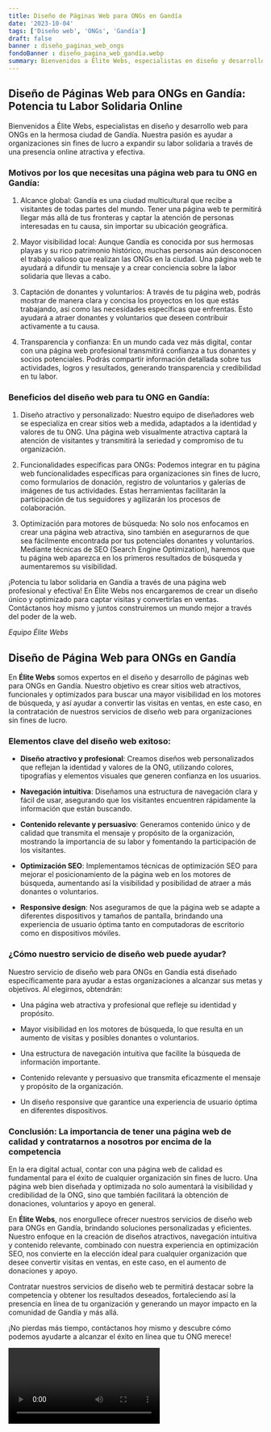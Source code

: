 ```yaml
---
title: Diseño de Páginas Web para ONGs en Gandía
date: '2023-10-04'
tags: ['Diseño web', 'ONGs', 'Gandía']
draft: false
banner : diseño_paginas_web_ongs
fondoBanner : diseño_pagina_web_gandía.webp
summary: Bienvenidos a Élite Webs, especialistas en diseño y desarrollo web para ONGs en la hermosa ciudad de Gandía. Nuestra pasión es ayudar a organizaciones sin fines de lucro a expandir su labor solidaria a través de una presencia online atractiva y efectiva.
---
```


## Diseño de Páginas Web para ONGs en Gandía: Potencia tu Labor Solidaria Online

Bienvenidos a Élite Webs, especialistas en diseño y desarrollo web para ONGs en la hermosa ciudad de Gandía. Nuestra pasión es ayudar a organizaciones sin fines de lucro a expandir su labor solidaria a través de una presencia online atractiva y efectiva.

### Motivos por los que necesitas una página web para tu ONG en Gandía:

1. Alcance global: Gandía es una ciudad multicultural que recibe a visitantes de todas partes del mundo. Tener una página web te permitirá llegar más allá de tus fronteras y captar la atención de personas interesadas en tu causa, sin importar su ubicación geográfica.

2. Mayor visibilidad local: Aunque Gandía es conocida por sus hermosas playas y su rico patrimonio histórico, muchas personas aún desconocen el trabajo valioso que realizan las ONGs en la ciudad. Una página web te ayudará a difundir tu mensaje y a crear conciencia sobre la labor solidaria que llevas a cabo.

3. Captación de donantes y voluntarios: A través de tu página web, podrás mostrar de manera clara y concisa los proyectos en los que estás trabajando, así como las necesidades específicas que enfrentas. Esto ayudará a atraer donantes y voluntarios que deseen contribuir activamente a tu causa.

4. Transparencia y confianza: En un mundo cada vez más digital, contar con una página web profesional transmitirá confianza a tus donantes y socios potenciales. Podrás compartir información detallada sobre tus actividades, logros y resultados, generando transparencia y credibilidad en tu labor.

### Beneficios del diseño web para tu ONG en Gandía:

1. Diseño atractivo y personalizado: Nuestro equipo de diseñadores web se especializa en crear sitios web a medida, adaptados a la identidad y valores de tu ONG. Una página web visualmente atractiva captará la atención de visitantes y transmitirá la seriedad y compromiso de tu organización.

2. Funcionalidades específicas para ONGs: Podemos integrar en tu página web funcionalidades específicas para organizaciones sin fines de lucro, como formularios de donación, registro de voluntarios y galerías de imágenes de tus actividades. Estas herramientas facilitarán la participación de tus seguidores y agilizarán los procesos de colaboración.

3. Optimización para motores de búsqueda: No solo nos enfocamos en crear una página web atractiva, sino también en asegurarnos de que sea fácilmente encontrada por tus potenciales donantes y voluntarios. Mediante técnicas de SEO (Search Engine Optimization), haremos que tu página web aparezca en los primeros resultados de búsqueda y aumentaremos su visibilidad.

¡Potencia tu labor solidaria en Gandía a través de una página web profesional y efectiva! En Élite Webs nos encargaremos de crear un diseño único y optimizado para captar visitas y convertirlas en ventas. Contáctanos hoy mismo y juntos construiremos un mundo mejor a través del poder de la web.

_Equipo Élite Webs_

<GifSeo />

<Cta />

## Diseño de Página Web para ONGs en Gandía
En **Élite Webs** somos expertos en el diseño y desarrollo de páginas web para ONGs en Gandía. Nuestro objetivo es crear sitios web atractivos, funcionales y optimizados para buscar una mayor visibilidad en los motores de búsqueda, y así ayudar a convertir las visitas en ventas, en este caso, en la contratación de nuestros servicios de diseño web para organizaciones sin fines de lucro.

### Elementos clave del diseño web exitoso:

- **Diseño atractivo y profesional**: Creamos diseños web personalizados que reflejan la identidad y valores de la ONG, utilizando colores, tipografías y elementos visuales que generen confianza en los usuarios.

- **Navegación intuitiva**: Diseñamos una estructura de navegación clara y fácil de usar, asegurando que los visitantes encuentren rápidamente la información que están buscando.

- **Contenido relevante y persuasivo**: Generamos contenido único y de calidad que transmita el mensaje y propósito de la organización, mostrando la importancia de su labor y fomentando la participación de los visitantes.

- **Optimización SEO**: Implementamos técnicas de optimización SEO para mejorar el posicionamiento de la página web en los motores de búsqueda, aumentando así la visibilidad y posibilidad de atraer a más donantes o voluntarios.

- **Responsive design**: Nos aseguramos de que la página web se adapte a diferentes dispositivos y tamaños de pantalla, brindando una experiencia de usuario óptima tanto en computadoras de escritorio como en dispositivos móviles.

### ¿Cómo nuestro servicio de diseño web puede ayudar?

Nuestro servicio de diseño web para ONGs en Gandía está diseñado específicamente para ayudar a estas organizaciones a alcanzar sus metas y objetivos. Al elegirnos, obtendrán:

- Una página web atractiva y profesional que refleje su identidad y propósito.

- Mayor visibilidad en los motores de búsqueda, lo que resulta en un aumento de visitas y posibles donantes o voluntarios.

- Una estructura de navegación intuitiva que facilite la búsqueda de información importante.

- Contenido relevante y persuasivo que transmita eficazmente el mensaje y propósito de la organización.

- Un diseño responsive que garantice una experiencia de usuario óptima en diferentes dispositivos.

### Conclusión: La importancia de tener una página web de calidad y contratarnos a nosotros por encima de la competencia

En la era digital actual, contar con una página web de calidad es fundamental para el éxito de cualquier organización sin fines de lucro. Una página web bien diseñada y optimizada no solo aumentará la visibilidad y credibilidad de la ONG, sino que también facilitará la obtención de donaciones, voluntarios y apoyo en general.

En **Élite Webs**, nos enorgullece ofrecer nuestros servicios de diseño web para ONGs en Gandía, brindando soluciones personalizadas y eficientes. Nuestro enfoque en la creación de diseños atractivos, navegación intuitiva y contenido relevante, combinado con nuestra experiencia en optimización SEO, nos convierte en la elección ideal para cualquier organización que desee convertir visitas en ventas, en este caso, en el aumento de donaciones y apoyo.

Contratar nuestros servicios de diseño web te permitirá destacar sobre la competencia y obtener los resultados deseados, fortaleciendo así la presencia en línea de tu organización y generando un mayor impacto en la comunidad de Gandía y más allá.

¡No pierdas más tiempo, contáctanos hoy mismo y descubre cómo podemos ayudarte a alcanzar el éxito en línea que tu ONG merece!

<Video />

<CtaBot job='ONGs' city='Gandía'/>

<Gmaps query='Gandía+españa+maps' />